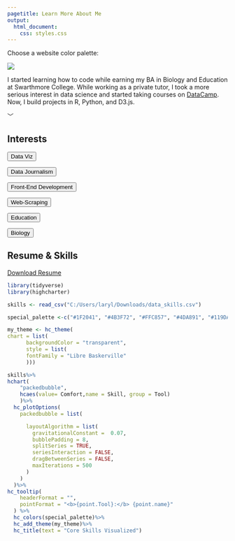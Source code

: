 ```yaml
---
pagetitle: Learn More About Me
output:
  html_document:
    css: styles.css
---
```

<link rel="stylesheet" href="https://use.fontawesome.com/releases/v5.0.7/css/all.css">
<link id="theme-style" rel= "stylesheet" href="light.css">

<div class= "containers theme-bar">
<p class= "theme-text"> Choose a website color palette:</p>
<div class= "theme-holder">
<div data-mode="light" class = "theme light"></div>
<div data-mode="salmon" class = "theme salmon"></div>
<div data-mode="sea" class = "theme sea"></div>
<div data-mode="dark" class = "theme dark"></div>
</div>

</div>
<div class= "containers main2">

<div class= "section2">
<div id= "col1">
<img  id= "img5" src="imgs/professional_pic.png">
</div>

<div id= "col2">
<p>I started learning how to code while earning my BA in Biology and Education at Swarthmore College. While working as a  private tutor, I took a more serious interest in data science and started taking courses on <a class="datacamp-link" href="https://www.datacamp.com/" >DataCamp</a>. Now, I build projects in R, Python, and D3.js.</p>

<div class= "footer-icons">
  <a href="https://github.com/larylc"><i class="fab fa-github social2"></i></a>
  <a href="https://www.linkedin.com/in/cedriclary/"><i class="fab fa-linkedin social2"></i></a>
  <a href="https://larylc.github.io/Independent-Projects-/index.html"><i class="fas fa-link social2"></i></a>
</div>
  <p class ="arrow arrow2">﹀</p>
</div>

</div>
</div>


<div class= "containers main3">
<div class= "section3">

<div id="col3">

<h2>Interests</h2>
<div class = "tags"> 
  <form action="https://loganlary.shinyapps.io/prodigies_app/?_ga=2.15136438.103236738.1633010249-569369622.1613318148">
  <button class= "tag-button">Data Viz</button>
  </form>
  
  <form action="https://larylc.github.io/Independent-Projects-/dreamworks_disney_pixar.html">
  <button class= "tag-button">Data Journalism</button>
  </form>
  
  <form action="index.html">
  <button class= "tag-button">Front-End Development</button>
  </form>
  
  <form action="https://larylc.github.io/chess_bdays_bplaces/">
  <button class= "tag-button">Web-Scraping</button>
  </form>

  <form action= "#">
  <button class= "tag-button">Education</button>
  </form>
  
  <form action= "https://github.com/larylc/Summer-Research-2018/blob/main/Sigma%20Xi%20Research%20Poster%20Summer%202018%20Cedric%20Lary-%20Ultra.pdf">
  <button class= "tag-button">Biology</button>
  </form>

</div>  

</div>



<div id="col4" >
<h2>Resume & Skills</h2>

 <a class="download-link" href="imgs/resume.pdf"><i class="fas fa-download"></i>Download Resume</a>
  

```r


library(tidyverse)
library(highcharter)

skills <- read_csv("C:/Users/laryl/Downloads/data_skills.csv")

special_palette <-c("#1F2041", "#4B3F72", "#FFC857", "#4DA891", "#119DA4", "#19647E", "#417F95" )

my_theme <- hc_theme(
chart = list(
      backgroundColor = "transparent",
      style = list(
      fontFamily = "Libre Baskerville"
      )))

skills%>%
hchart(
    "packedbubble", 
    hcaes(value= Comfort,name = Skill, group = Tool)
    )%>%
  hc_plotOptions(
    packedbubble = list(

      layoutAlgorithm = list(
        gravitationalConstant =  0.07,
        bubblePadding = 8,
        splitSeries = TRUE,
        seriesInteraction = FALSE,
        dragBetweenSeries = FALSE,
        maxIterations = 500
      )
    )
  )%>%
hc_tooltip(
    headerFormat = "",
    pointFormat = "<b>{point.Tool}:</b> {point.name}"
  ) %>%
  hc_colors(special_palette)%>%
  hc_add_theme(my_theme)%>%
  hc_title(text = "Core Skills Visualized")



````
 
 
 
 
 
 

</div>

</div>

</div>


<script src="./script2.js"></script>
